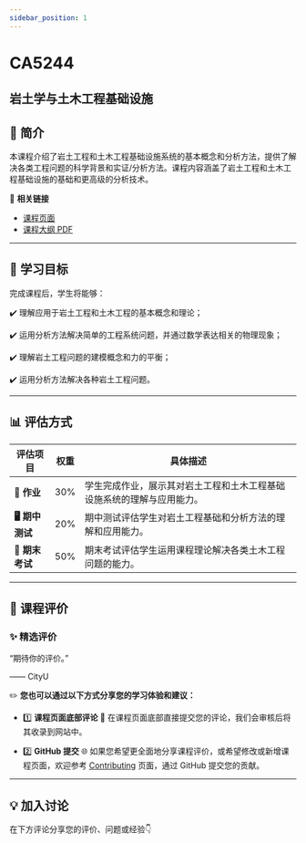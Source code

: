 ```yaml
---
sidebar_position: 1
---
```


# CA5244
## 岩土学与土木工程基础设施

## **📘 简介**
本课程介绍了岩土工程和土木工程基础设施系统的基本概念和分析方法，提供了解决各类工程问题的科学背景和实证/分析方法。课程内容涵盖了岩土工程和土木工程基础设施的基础和更高级的分析技术。

🔗 **相关链接**
- [课程页面](https://www.cityu.edu.hk/catalogue/pg/202526/course/CA5244.htm)
- [课程大纲 PDF](https://www.cityu.edu.hk/catalogue/pg/202526/course/CA5244.pdf)

---

## **🎯 学习目标**

完成课程后，学生将能够：

✔️ 理解应用于岩土工程和土木工程的基本概念和理论；

✔️ 运用分析方法解决简单的工程系统问题，并通过数学表达相关的物理现象；

✔️ 理解岩土工程问题的建模概念和力的平衡；

✔️ 运用分析方法解决各种岩土工程问题。

---

## **📊 评估方式**

| **评估项目**          | **权重** | **具体描述**                                                                                       |
|----------------------|---------|---------------------------------------------------------------------------------------------------|
| **📝 作业**           | 30%     | 学生完成作业，展示其对岩土工程和土木工程基础设施系统的理解与应用能力。                             |
| **🖥️ 期中测试**      | 20%     | 期中测试评估学生对岩土工程基础和分析方法的理解和应用能力。                                         |
| **📄 期末考试**       | 50%     | 期末考试评估学生运用课程理论解决各类土木工程问题的能力。                                           |

---

## **💬 课程评价**

### ✨ **精选评价**
<div className={commentStyles.commentBox}>
    <p className={commentStyles.commentText}>
        “期待你的评价。”
    </p>
    <p className={commentStyles.commentAuthor}>—— CityU</p>
</div>

✏️ **您也可以通过以下方式分享您的学习体验和建议：**

- 1️⃣ **课程页面底部评论**
💬 在课程页面底部直接提交您的评论，我们会审核后将其收录到网站中。

- 2️⃣ **GitHub 提交**
🌐 如果您希望更全面地分享课程评价，或希望修改或新增课程页面，欢迎参考 [Contributing](/contributing) 页面，通过 GitHub 提交您的贡献。

---

## **💡 加入讨论**

在下方评论分享您的评价、问题或经验👇
<Utterances />